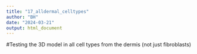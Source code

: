```yaml
---
title: "17_alldermal_celltypes"
author: "BH"
date: "2024-03-21"
output: html_document
---
```


#Testing the 3D model in all cell types from the dermis (not just fibroblasts)

